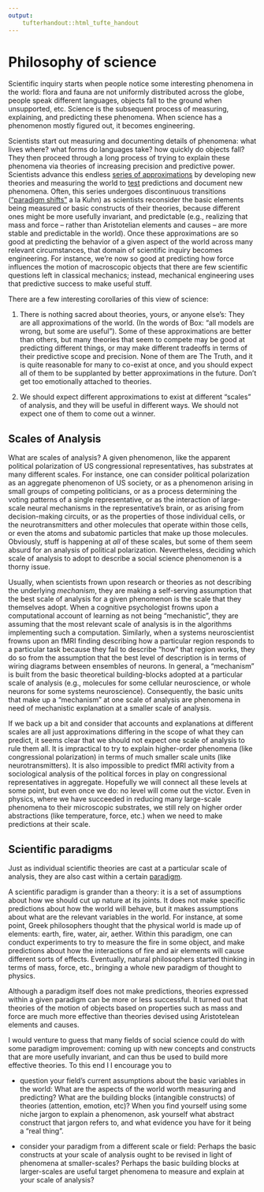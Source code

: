 ```yaml
---
output: 
    tufterhandout::html_tufte_handout
---
```


# Philosophy of science

Scientific inquiry starts when people notice some interesting phenomena in the world: flora and fauna are not uniformly distributed across the globe,  people speak different languages, objects fall to the ground when unsupported, etc.  Science is the subsequent process of measuring, explaining, and predicting these phenomena.  When science has a phenomenon mostly figured out, it becomes engineering.

Scientists start out measuring and documenting details of phenomena: what lives where? what forms do languages take? how quickly do objects fall?  They then proceed through a long process of trying to explain these phenomena via theories of increasing precision and predictive power.  Scientists advance this endless [series of approximations](http://www.jstor.org/stable/27535282) by developing new theories and measuring the world to [test](http://en.wikipedia.org/wiki/Karl_Popper#Philosophy_of_science) predictions and document new phenomena.  Often, this series undergoes discontinuous transitions (["paradigm shifts"](http://en.wikipedia.org/wiki/Paradigm_shift) a la Kuhn) as scientists reconsider the basic elements being measured or basic constructs of their theories, because different ones might be more usefully invariant, and predictable (e.g., realizing that mass and force -- rather than Aristotelian elements and causes -- are more stable and predictable in the world).  Once these approximations are so good at predicting the behavior of a given aspect of the world across many relevant circumstances, that domain of scientific inquiry becomes engineering.  For instance, we're now so good at predicting how force influences the motion of macroscopic objects that there are few scientific questions left in classical mechanics; instead, mechanical engineering uses that predictive success to make useful stuff.

There are a few interesting corollaries of this view of science:

1) There is nothing sacred about theories, yours, or anyone else's: They are all approximations of the world.  (In the words of Box: "all models are wrong, but some are useful").  Some of these approximations are better than others, but many theories that seem to compete may be good at predicting different things, or may make different tradeoffs in terms of their predictive scope and precision.  None of them are The Truth, and it is quite reasonable for many to co-exist at once, and you should expect all of them to be supplanted by better approximations in the future.  Don't get too emotionally attached to theories.

2) We should expect different approximations to exist at different "scales" of analysis, and they will be useful in different ways.  We should not expect one of them to come out a winner.  

## Scales of Analysis

What are scales of analysis?  A given phenomenon, like the apparent political polarization of US congressional representatives, has substrates at many different scales.  For instance, one can consider political polarization as an aggregate phenomenon of US society, or as a phenomenon arising in small groups of competing politicians, or as a process determining the voting patterns of a single representative, or as the interaction of large-scale neural mechanisms in the representative's brain, or as arising from decision-making circuits, or as the properties of those individual cells, or the neurotransmitters and other molecules that operate within those cells, or even the atoms and subatomic particles that make up those molecules.   Obviously, stuff is happening at *all* of these scales, but some of them seem absurd for an analysis of political polarization.  Nevertheless, deciding which scale of analysis to adopt to describe a social science phenomenon is a thorny issue.

Usually, when scientists frown upon research or theories as not describing the underlying *mechanism*, they are making a self-serving assumption that the best scale of analysis for a given phenomenon is the scale that they themselves adopt.  When a cognitive psychologist frowns upon a computational account of learning as not being "mechanistic", they are assuming that the most relevant scale of analysis is in the algorithms implementing such a computation.  Similarly, when a systems neuroscientist frowns upon an fMRI finding describing how a particular region responds to a particular task because they fail to describe "how" that region works, they do so from the assumption that the best level of description is in terms of wiring diagrams between ensembles of neurons.  In general, a "mechanism" is built from the basic theoretical building-blocks adopted at a particular scale of analysis (e.g., molecules for some cellular neuroscience, or whole neurons for some systems neuroscience).  Consequently, the basic units that make up a "mechanism" at one scale of analysis are phenomena in need of mechanistic explanation at a smaller scale of analysis.

If we back up a bit and consider that accounts and explanations at different scales are all just approximations differing in the scope of what they can predict, it seems clear that we should not expect one scale of analysis to rule them all.  It is impractical to try to explain higher-order phenomena (like congressional polarization) in terms of much smaller scale units (like neurotransmitters).  It is also impossible to predict fMRI activity from a sociological analysis of the political forces in play on congressional representatives in aggregate.  Hopefully we will connect all these levels at some point, but even once we do: no level will come out the victor.  Even in physics, where we have succeeded in reducing many large-scale phenomena to their microscopic substrates, we still rely on higher order abstractions (like temperature, force, etc.) when we need to make predictions at their scale.

## Scientific paradigms

Just as individual scientific theories are cast at a particular scale of analysis, they are also cast within a certain [paradigm](https://en.wikipedia.org/wiki/Paradigm#Scientific_paradigm).

A scientific paradigm is grander than a theory: it is a set of assumptions about how we should cut up nature at its joints.  It does not make specific predictions about how the world will behave, but it makes assumptions about what are the relevant variables in the world.  For instance, at some point, Greek philosophers thought that the physical world is made up of elements: earth, fire, water, air, aether. Within this paradigm, one can conduct experiments to try to measure the fire in some object, and make predictions about how the interactions of fire and air elements will cause different sorts of effects.  Eventually, natural philosophers started thinking in terms of mass, force, etc., bringing a whole new paradigm of thought to physics.  

Although a paradigm itself does not make predictions, theories expressed within a given paradigm can be more or less successful.  It turned out that theories of the motion of objects based on properties such as mass and force are much more effective than theories devised using Aristotelean elements and causes.  

I would venture to guess that many fields of social science could do with some paradigm improvement: coming up with new concepts and constructs that are more usefully invariant, and can thus be used to build more effective theories.  To this end I I encourage you to   

- question your field's current assumptions about the basic variables in the world: What are the aspects of the world worth measuring and predicting?  What are the building blocks (intangible constructs) of theories (attention, emotion, etc)? When you find yourself using some niche jargon to explain a phenomenon, ask yourself what abstract construct that jargon refers to, and what evidence you have for it being a "real thing".   

- consider your paradigm from a different scale or field: Perhaps the basic constructs at your scale of analysis ought to be revised in light of phenomena at smaller-scales?  Perhaps the basic building blocks at larger-scales are useful target phenomena to measure and explain at your scale of analysis?   
